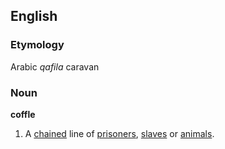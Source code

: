 ==English==
===Etymology===
Arabic ''qafila'' caravan
===Noun===
'''coffle'''
#A [[chain]]ed line of [[prisoner]]s, [[slave]]s or [[animal]]s.